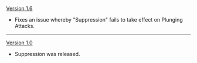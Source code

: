 {{Change History/Header}}
[[Version 1.6]]
* Fixes an issue whereby "Suppression" fails to take effect on Plunging Attacks.
----
[[Version 1.0]]
* Suppression was released.